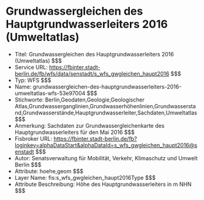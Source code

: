 # Grundwassergleichen des Hauptgrundwasserleiters 2016 (Umweltatlas)
- Titel: Grundwassergleichen des Hauptgrundwasserleiters 2016 (Umweltatlas) $$$
- Service URL: https://fbinter.stadt-berlin.de/fb/wfs/data/senstadt/s_wfs_gwgleichen_haupt2016 $$$
- Typ: WFS $$$
- Name: grundwassergleichen-des-hauptgrundwasserleiters-2016-umweltatlas-wfs-53e97004 $$$
- Stichworte: Berlin,Geodaten,Geologie,Geologischer Atlas,Grundwasserganglinien,Grundwasserhöhenlinien,Grundwasserstand,Grundwasserstände,Hauptgrundwasserleiter,Sachdaten,Umweltatlas $$$
- Anmerkung: Sachdaten zur Grundwassergleichenkarte des Hauptgrundwasserleiters für den Mai 2016 $$$
- Fisbroker URL: https://fbinter.stadt-berlin.de/fb?loginkey=alphaDataStart&alphaDataId=s_wfs_gwgleichen_haupt2016@senstadt $$$
- Autor: Senatsverwaltung für Mobilität, Verkehr, Klimaschutz und Umwelt Berlin $$$
- Attribute: hoehe,geom $$$
- Layer Name: fis:s_wfs_gwgleichen_haupt2016Type $$$
- Attribute Beschreibung: Höhe des Hauptgrundwasserleiters in m NHN $$$
